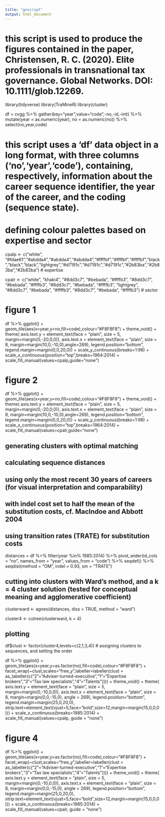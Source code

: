 ---
title: "gnscript"
output: html_document
---

# this script is used to produce the figures contained in the paper, Christensen, R. C. (2020). Elite professionals in transnational tax governance. Global Networks. DOI: 10.1111/glob.12269.

library(tidyverse)
library(TraMineR)
library(cluster)

df = cvgg %>% 
  gather(key="year",value="code",-no,-id,-init) %>%
  mutate(year = as.numeric(year), no = as.numeric(no)) %>% 
  select(no,year,code)

# this script uses a 'df' data object in a long format, with three columns ('no','year','code'), containing, respectively, information about the career sequence identifier, the year of the career, and the coding (sequence state).

# defining colour palettes based on expertise and sector

cpalp <- c("white", "#fdae61","#abdda4","#abdda4","#abdda4","#ffffbf","#ffffbf","#ffffbf","black","black","black","lightgrey","#d7191c","#d7191c","#d7191c","#2b83ba","#2b83ba","#2b83ba") # expertise

cpalr <- c("white", "khaki4", "#8dd3c7", "#bebada", "#ffffb3", "#8dd3c7", "#bebada", "#ffffb3", "#8dd3c7", "#bebada", "#ffffb3", "lightgrey", "#8dd3c7", "#bebada", "#ffffb3", "#8dd3c7", "#bebada", "#ffffb3") # sector

# figure 1

df %>% 
  ggplot() +
  geom_tile(aes(x=year,y=no,fill=code),colour="#F8F8F8") + 
  theme_void() +
  theme(
    axis.text.y = element_text(face = "plain", size = 5, margin=margin(0,-20,0,0)),
    axis.text.x = element_text(face = "plain", size = 8, margin=margin(10,0,-10,0),angle=269),
    legend.position="bottom",
    legend.margin=margin(0,0,20,0)) +
  scale_y_continuous(breaks=1:98) +
  scale_x_continuous(position="top",breaks=1964:2014) +
  scale_fill_manual(values=cpalp,guide="none")

# figure 2

df %>% 
  ggplot() +
  geom_tile(aes(x=year,y=no,fill=code),colour="#F8F8F8") + 
  theme_void() +
  theme(
    axis.text.y = element_text(face = "plain", size = 5, margin=margin(0,-20,0,0)),
    axis.text.x = element_text(face = "plain", size = 8, margin=margin(10,0,-10,0),angle=269),
    legend.position="bottom",
    legend.margin=margin(0,0,20,0)) +
  scale_y_continuous(breaks=1:98) +
  scale_x_continuous(position="top",breaks=1964:2014) +
  scale_fill_manual(values=cpalr,guide="none")
  
## generating clusters with optimal matching

## calculating sequence distances
## using only the most recent 30 years of careers (for visual interpretation and comparability)
## with indel cost set to half the mean of the substitution costs, cf. MacIndoe and Abbott 2004
## using transition rates (TRATE) for substitution costs

distances = df %>% 
  filter(year %in% 1985:2014) %>% 
  pivot_wider(id_cols = "no", names_from = "year", values_from = "code") %>% 
  seqdef() %>% 
  seqdist(method = "OM", indel = 0.93, sm = "TRATE") 

## cutting into clusters with Ward's method, and a k = 4 cluster solution (tested for conceptual meaning and agglomerative coefficient)

clusterward <- agnes(distances, diss = TRUE, method = "ward")

cluster4 <- cutree(clusterward, k = 4)

## plotting

df$clust <- factor(cluster4,levels=c(2,1,3,4)) # assigning clusters to sequences, and setting the order

df %>% 
  ggplot() +
  geom_tile(aes(x=year,y=as.factor(no),fill=code),colour="#F8F8F8") +
  facet_wrap(~clust,scales="free_y",labeller=labeller(clust = as_labeller(c("2"="Adviser-turned-executive","1"="Expertise brokers","3"="Tax law specialists","4"="Talents")))) +
  theme_void() +
  theme(
    axis.text.y = element_text(face = "plain", size = 5, margin=margin(0,-10,0,0)),
    axis.text.x = element_text(face = "plain", size = 8, margin=margin(0,0,-15,0), angle = 269),
    legend.position="bottom",
    legend.margin=margin(25,0,20,0),
    strip.text=element_text(vjust=5,face="bold",size=12,margin=margin(15,0,0,0))) +
  scale_x_continuous(breaks=1985:2014) +
  scale_fill_manual(values=cpalp, guide = "none")
  
# figure 4

df %>% 
  ggplot() +
  geom_tile(aes(x=year,y=as.factor(no),fill=code),colour="#F8F8F8") +
  facet_wrap(~clust,scales="free_y",labeller=labeller(clust = as_labeller(c("2"="Adviser-turned-executive","1"="Expertise brokers","3"="Tax law specialists","4"="Talents")))) +
  theme_void() +
  theme(
    axis.text.y = element_text(face = "plain", size = 5, margin=margin(0,-10,0,0)),
    axis.text.x = element_text(face = "plain", size = 8, margin=margin(0,0,-15,0), angle = 269),
    legend.position="bottom",
    legend.margin=margin(25,0,20,0),
    strip.text=element_text(vjust=5,face="bold",size=12,margin=margin(15,0,0,0))) +
  scale_x_continuous(breaks=1985:2014) +
  scale_fill_manual(values=cpalr, guide = "none")
  
